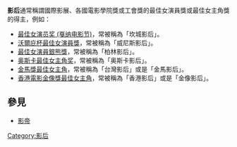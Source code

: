 '''影后'''通常稱謂國際影展、各國電影學院獎或工會獎的最佳女演員獎或最佳女主角獎的得主，例如：

* [[最佳女演员奖_(戛纳电影节)|最佳女演员奖 (戛纳电影节)]]，常被稱為「坎城影后」。
* [[沃爾庇杯最佳女演員獎|沃爾庇杯最佳女演員獎]]，常被稱為「威尼斯影后」。
* [[最佳女演員銀熊獎|最佳女演員銀熊獎]]，常被稱為「柏林影后」。
* [[奥斯卡最佳女主角奖|奥斯卡最佳女主角奖]]，常被稱為「奥斯卡影后」。
* [[金馬獎最佳女主角|金馬獎最佳女主角]]，常被稱為「台灣影后」或是「金馬影后」。
* [[香港電影金像獎最佳女主角|香港電影金像獎最佳女主角]]，常被稱為「香港影后」或是「金像影后」。

== 參見 ==
* [[影帝|影帝]]

{{disambig|Cat=二字消歧義}}

[[Category:影后|Category:影后]]